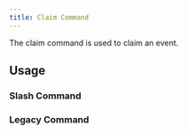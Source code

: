 ```yaml
---
title: Claim Command
---
```



The claim command is used to claim an event.

## Usage

### Slash Command

<ClaimCommand 
    isSlashCommand={true} 
    verified={false}
/>

### Legacy Command

<ClaimCommand 
    isSlashCommand={false} 
    verified={false}
/>